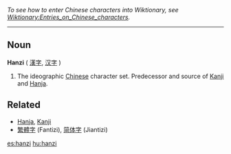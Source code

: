 ''To see how to enter Chinese characters into Wiktionary, see [[Wiktionary:Entries_on_Chinese_characters]].''
----

==Noun==
'''Hanzi''' ( <font lang="zh">[[漢字]], [[汉字]]</font> )

#The ideographic [[Chinese]] character set.  Predecessor and source of [[Kanji]] and [[Hanja]].

==Related==
*[[Hanja]], [[Kanji]]
*[[繁體字]] (Fantizi), [[简体字]] (Jiantizi)

[[es:hanzi]]
[[hu:hanzi]]